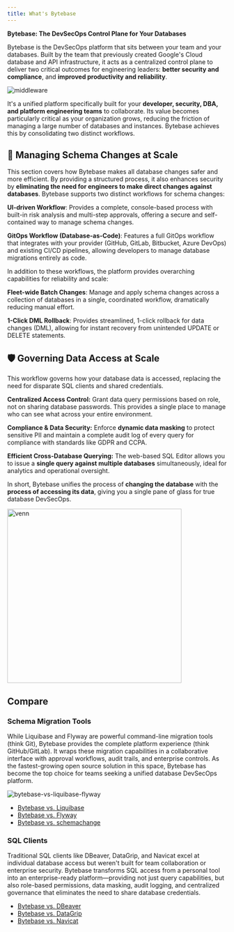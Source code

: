 ```yaml
---
title: What's Bytebase
---
```


**Bytebase: The DevSecOps Control Plane for Your Databases**

Bytebase is the DevSecOps platform that sits between your team and your databases. Built by the team that previously created Google's Cloud database and API infrastructure, it acts as a centralized control plane to deliver two critical outcomes for engineering leaders: **better security and compliance**, and **improved productivity and reliability**.

![middleware](/content/docs/what-is-bytebase/middleware.webp)

It's a unified platform specifically built for your **developer, security, DBA, and platform engineering teams** to collaborate. Its value becomes particularly critical as your organization grows, reducing the friction of managing a large number of databases and instances. Bytebase achieves this by consolidating two distinct workflows.

## 🚀 Managing Schema Changes at Scale

This section covers how Bytebase makes all database changes safer and more efficient. By providing a structured process, it also enhances security by **eliminating the need for engineers to make direct changes against databases**. Bytebase supports two distinct workflows for schema changes:

**UI-driven Workflow**: Provides a complete, console-based process with built-in risk analysis and multi-step approvals, offering a secure and self-contained way to manage schema changes.

**GitOps Workflow (Database-as-Code)**: Features a full GitOps workflow that integrates with your provider (GitHub, GitLab, Bitbucket, Azure DevOps) and existing CI/CD pipelines, allowing developers to manage database migrations entirely as code.

In addition to these workflows, the platform provides overarching capabilities for reliability and scale:

**Fleet-wide Batch Changes**: Manage and apply schema changes across a collection of databases in a single, coordinated workflow, dramatically reducing manual effort.

**1-Click DML Rollback**: Provides streamlined, 1-click rollback for data changes (DML), allowing for instant recovery from unintended UPDATE or DELETE statements.

## 🛡️ Governing Data Access at Scale

This workflow governs how your database data is accessed, replacing the need for disparate SQL clients and shared credentials.

**Centralized Access Control:** Grant data query permissions based on role, not on sharing database passwords. This provides a single place to manage who can see what across your entire environment.

**Compliance & Data Security:** Enforce **dynamic data masking** to protect sensitive PII and maintain a complete audit log of every query for compliance with standards like GDPR and CCPA.

**Efficient Cross-Database Querying:** The web-based SQL Editor allows you to issue a **single query against multiple databases** simultaneously, ideal for analytics and operational oversight.

In short, Bytebase unifies the process of **changing the database** with the **process of accessing its data**, giving you a single pane of glass for true database DevSecOps.

<img src="/content/docs/what-is-bytebase/venn.webp" alt="venn" width="400" />

## Compare

### Schema Migration Tools

While Liquibase and Flyway are powerful command-line migration tools (think Git), Bytebase provides the complete platform experience (think GitHub/GitLab). It wraps these migration capabilities in a collaborative interface with approval workflows, audit trails, and enterprise controls. As the fastest-growing open source solution in this space, Bytebase has become the top choice for teams seeking a unified database DevSecOps platform.

![bytebase-vs-liquibase-flyway](/content/docs/what-is-bytebase/bytebase-vs-liquibase-flyway-schemachange.webp)

- [Bytebase vs. Liquibase](https://www.bytebase.com/blog/bytebase-vs-liquibase/)
- [Bytebase vs. Flyway](https://www.bytebase.com/blog/bytebase-vs-flyway/)
- [Bytebase vs. schemachange](https://www.bytebase.com/blog/snowflake-schema-change/)

### SQL Clients

Traditional SQL clients like DBeaver, DataGrip, and Navicat excel at individual database access but weren't built for team collaboration or enterprise security. Bytebase transforms SQL access from a personal tool into an enterprise-ready platform—providing not just query capabilities, but also role-based permissions, data masking, audit logging, and centralized governance that eliminates the need to share database credentials.

- [Bytebase vs. DBeaver](https://www.bytebase.com/blog/bytebase-vs-dbeaver/)
- [Bytebase vs. DataGrip](https://www.bytebase.com/blog/bytebase-vs-datagrip/)
- [Bytebase vs. Navicat](https://www.bytebase.com/blog/stop-using-navicat/)
